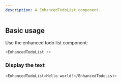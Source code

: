 ```yaml
---
description: A EnhancedTodoList component.
---
```



## Basic usage

Use the enhanced todo list component:

```js
<EnhancedTodoList />
```

### Display the text

```js live
<EnhancedTodoList>Hello world!</EnhancedTodoList>
```
